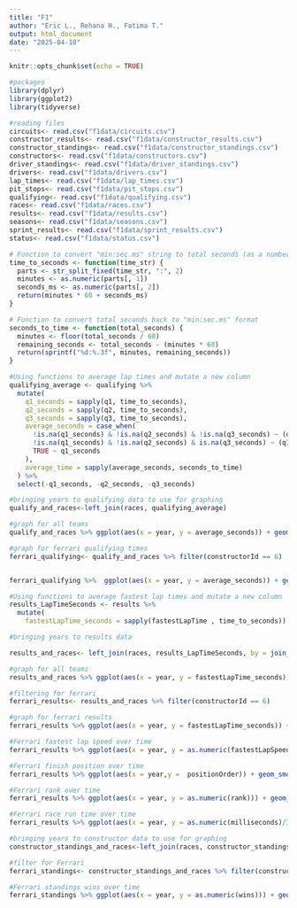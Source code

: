 ```yaml
---
title: "F1"
author: "Eric L., Rehana H., Fatima T."
output: html_document
date: "2025-04-10"
---
```


```r
knitr::opts_chunk$set(echo = TRUE)
```


```r
#packages
library(dplyr)
library(ggplot2)
library(tidyverse)
```

```r
#reading files
circuits<- read.csv("f1data/circuits.csv")
constructor_results<- read.csv("f1data/constructor_results.csv")
constructor_standings<- read.csv("f1data/constructor_standings.csv")
constructors<- read.csv("f1data/constructors.csv")
driver_standings<- read.csv("f1data/driver_standings.csv")
drivers<- read.csv("f1data/drivers.csv")
lap_times<- read.csv("f1data/lap_times.csv")
pit_stops<- read.csv("f1data/pit_stops.csv")
qualifying<- read.csv("f1data/qualifying.csv")
races<- read.csv("f1data/races.csv")
results<- read.csv("f1data/results.csv")
seasons<- read.csv("f1data/seasons.csv")
sprint_results<- read.csv("f1data/sprint_results.csv")
status<- read.csv("f1data/status.csv")


```


```r
# Function to convert "min:sec.ms" string to total seconds (as a number)
time_to_seconds <- function(time_str) {
  parts <- str_split_fixed(time_str, ":", 2)
  minutes <- as.numeric(parts[, 1])
  seconds_ms <- as.numeric(parts[, 2])
  return(minutes * 60 + seconds_ms)
}

# Function to convert total seconds back to "min:sec.ms" format
seconds_to_time <- function(total_seconds) {
  minutes <- floor(total_seconds / 60)
  remaining_seconds <- total_seconds - (minutes * 60)
  return(sprintf("%d:%.3f", minutes, remaining_seconds))
}
```

```r
#Using functions to average lap times and mutate a new column
qualifying_average <- qualifying %>%
  mutate(
    q1_seconds = sapply(q1, time_to_seconds),
    q2_seconds = sapply(q2, time_to_seconds),
    q3_seconds = sapply(q3, time_to_seconds),
    average_seconds = case_when(
      !is.na(q1_seconds) & !is.na(q2_seconds) & !is.na(q3_seconds) ~ (q1_seconds + q2_seconds + q3_seconds) / 3,
      !is.na(q1_seconds) & !is.na(q2_seconds) & is.na(q3_seconds) ~ (q1_seconds + q2_seconds) / 2,
      TRUE ~ q1_seconds 
    ),
    average_time = sapply(average_seconds, seconds_to_time)
  ) %>%
  select(-q1_seconds, -q2_seconds, -q3_seconds)
```


```r
#bringing years to qualifying data to use for graphing
qualify_and_races<-left_join(races, qualifying_average)
```


```r
#graph for all teams
qualify_and_races %>% ggplot(aes(x = year, y = average_seconds)) + geom_smooth()

```

```r

#graph for ferrari qualifying times
ferrari_qualifying<- qualify_and_races %>% filter(constructorId == 6)


ferrari_qualifying %>%  ggplot(aes(x = year, y = average_seconds)) + geom_smooth()
```
```r
#Using functions to average fastest lap times and mutate a new column
results_LapTimeSeconds <- results %>%
  mutate(
    fastestLapTime_seconds = sapply(fastestLapTime , time_to_seconds))
```


```r
#bringing years to results data

results_and_races<- left_join(races, results_LapTimeSeconds, by = join_by(raceId))

```


```r
#graph for all teams
results_and_races %>% ggplot(aes(x = year, y = fastestLapTime_seconds)) + geom_smooth()
```

```r
#filtering for ferrari
ferrari_results<- results_and_races %>% filter(constructorId == 6)

#graph for ferrari results
ferrari_results %>% ggplot(aes(x = year, y = fastestLapTime_seconds)) + geom_smooth()
```

```r
#Ferrari fastest lap speed over time
ferrari_results %>% ggplot(aes(x = year, y = as.numeric(fastestLapSpeed))) + geom_smooth()
```

```r
#Ferrari finish position over time
ferrari_results %>% ggplot(aes(x = year,y =  positionOrder)) + geom_smooth()
```

```r
#Ferrari rank over time
ferrari_results %>% ggplot(aes(x = year, y = as.numeric(rank))) + geom_smooth()
```

```r
#Ferrari race run time over time
ferrari_results %>% ggplot(aes(x = year, y = as.numeric(milliseconds)/3600000)) + geom_smooth()
```

```r
#bringing years to constructor data to use for graphing
constructor_standings_and_races<-left_join(races, constructor_standings)

#filter for Ferrari
ferrari_standings<- constructor_standings_and_races %>% filter(constructorId ==6)

#Ferrari standings wins over time
ferrari_standings %>% ggplot(aes(x = year, y = as.numeric(wins))) + geom_col()
```